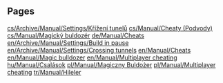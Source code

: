 
== Pages ==
[[cs/Archive/Manual/Settings/Křížení tunelů]]
[[cs/Manual/Cheaty (Podvody)]]
[[cs/Manual/Magický buldozér]]
[[de/Manual/Cheats]]
[[en/Archive/Manual/Settings/Build in pause]]
[[en/Archive/Manual/Settings/Crossing tunnels]]
[[en/Manual/Cheats]]
[[en/Manual/Magic bulldozer]]
[[en/Manual/Multiplayer cheating]]
[[hu/Manual/Csalások]]
[[pl/Manual/Magiczny Buldożer]]
[[pl/Manual/Multiplayer cheating]]
[[tr/Manual/Hileler]]
